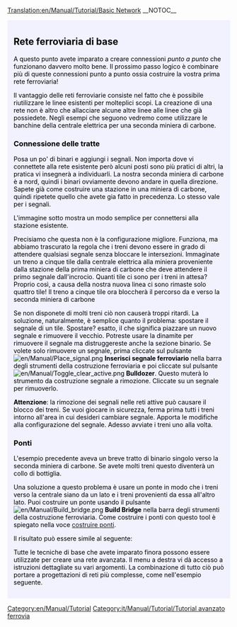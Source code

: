 [[Translation:en/Manual/Tutorial/Basic Network]]
__NOTOC__

{{en/Tabs|3|3
|it/Manual/Tutorial/Due banchine|1. Due stazioni<!--
-->|it/Manual/Tutorial/Due binari|2. Due binari<!--
-->|it/Manual/Tutorial/Rete ferroviaria di base|3. Rete ferroviaria di base}}
<div style="padding:.5em 1em 1em 1em; border-top:none; background-color:#f1f2fe; color:#000;">
{{it/Manual/Tutorial/MenuT}}
== Rete ferroviaria di base == <!--Basic Network-->
A questo punto avete imparato a creare connessioni ''punto a punto'' che funzionano davvero molto bene. Il prossimo passo logico è combinare più di queste connessioni punto a punto ossia costruire la vostra prima rete ferroviaria!

<!--Now you can create point-to-point connections which work really quite well. The next logical step is to combine multiple of these point-to-point connections: building your first rail network!-->

Il vantaggio delle reti ferroviarie consiste nel fatto che è possibile riutilizzare le linee esistenti per molteplici scopi. La creazione di una rete non è altro che allacciare alcune altre linee alle linee che già possiedete. Negli esempi che seguono vedremo come utilizzare le banchine della centrale elettrica per una seconda miniera di carbone.

<!--The advantage of rail networks is that you can reuse existing tracks for multiple purposes. Creating a network is not much more than just attaching some other tracks to the tracks you already have. In the following examples we'll be looking at using the platforms at the power plant for a second coal mine.-->

=== Connessione delle tratte === <!--Connecting the track-->
Posa un po' di binari e aggiungi i segnali. Non importa dove vi connettete alla rete esistente però alcuni posti sono più pratici di altri, la pratica vi insegnerà a individuarli. La nostra seconda miniera di carbone è a nord, quindi i binari ovviamente devono andare in quella direzione. Sapete già come costruire una stazione in una miniera di carbone, quindi ripetete quello che avete gia fatto in precedenza. Lo stesso vale per i segnali.

<!--Place some track and add signals. It doesn't really matter where you connect to your existing network, but some places are more practical than others. The best way to learn this is just by doing. Our second coal mine is to the north, so the tracks obviously need to go in that direction. You already know how to build a station at a coal mine, so just repeat what you've done before. The same applies to the signals.-->

L'immagine sotto mostra un modo semplice per connettersi alla stazione esistente.
{{en/Phototable|[[File:en/Manual/Tutorial/Tutorial network simple.png|400px]]|Una seconda tratta ferroviaria collegata alla centrale elettrica (clicca per ingrandire)|none}}

<!--The image below shows a simple way to connect to the existing station.

{{Phototable|[[File:en/Manual/Tutorial/Tutorial network simple.png|400px]]|A second railway line connected to the power plant station (click to enlarge)|none}}-->

Precisiamo che questa non è la configurazione migliore. Funziona, ma abbiamo trascurato la regola che i treni devono essere in grado di attendere qualsiasi segnale senza bloccare le intersezioni. Immaginate un treno a cinque tile dalla centrale elettrica alla miniera proveniente dalla stazione della prima miniera di carbone che deve attendere il primo segnale dall'incrocio. Quanti tile ci sono per i treni in attesa? Proprio così, a causa della nostra nuova linea ci sono rimaste solo quattro tile! Il treno a cinque tile ora bloccherà il percorso da e verso la seconda miniera di carbone

<!--Note that this is not the most ideal setup. It works, but we slightly forgot about the rule trains need to be able to wait at any signal without blocking intersections. Imagine a five-tile train from the power plant to the original coal mine that has to wait at the first signal from the junction. How many tiles are there for waiting trains? That's right, due to our new track there's only four tiles left! The five-tile train will now block the path to and from the second coal mine.-->

Se non disponete di molti treni ciò non causerà troppi ritardi.  La soluzione, naturalmente, è semplice quanto il problema: spostare il segnale di un tile. Spostare? esatto, il che significa piazzare un nuovo segnale e rimuovere il vecchio. Potreste usare la dinamite per rimuovere il segnale ma distruggereste anche la sezione binario. Se volete solo rimuovere un segnale, prima cliccate sul pulsante [[File:en/Manual/Place signal.png]] '''Inserisci segnale ferroviario''' nella barra degli strumenti della costruzione ferroviaria e poi cliccate sul  pulsante [[File:en/Manual/Toggle clear active.png ]] '''Bulldozer'''. Questo muterà lo strumento da costruzione segnale a rimozione. Cliccate su un segnale per rimuoverlo.

<!--If you don't have too many trains, this will not cause too many delays. The solution of course is as easy as the problem: move the signal one tile. Move? Yes, that's placing a new signal and removing the old. You can use the dynamite to remove the signal, but that also removes the track section. If you only want to remove a signal, first click the [[File:en/Manual/Place signal.png]] '''Place Railway Signal''' button in the railway construction toolbar and then click the [[File:en/Manual/Toggle clear active.png]] '''Bulldozer''' button. This will change the signal tool from building to removing. Click a signal to remove it.-->

'''Attenzione''': la rimozione dei segnali nelle reti attive può causare il blocco dei treni. Se vuoi giocare in sicurezza, ferma prima tutti i treni intorno all'area in cui desideri cambiare segnale. Apporta le modifiche alla configurazione del segnale. Adesso avviate i treni uno alla volta.

<!--'''Warning''': Removing signals in active networks can cause trains to crash. If you want to play safe, first stop all trains around the area that you want to change signal in. Make the changes to the signal setup. Now start the trains one at a time.-->

=== Ponti === <!--Bridges-->

L'esempio precedente aveva un breve tratto di binario singolo verso la seconda miniera di carbone. Se avete molti treni questo diventerà un collo di bottiglia.

<!--The previous example had a bit of single track towards the second coal mine. If you have a lot of trains, this will become a bottleneck.-->

Una soluzione a questo problema è usare un ponte in modo che i treni verso la centrale siano da un lato e i treni provenienti da essa all'altro lato. Puoi costruire un ponte usando il pulsante [[File:en/Manual/Build bridge.png]] '''Build Bridge''' nella barra degli strumenti della costruzione ferroviaria. Come costruire i ponti con questo tool è spiegato nella voce [[en/Manual/Building bridges | costruire ponti]].

<!--A solution to this is to use a bridge such that trains towards the power plant are at one side and trains from it at the other side. You can build a bridge using the [[File:en/Manual/Build bridge.png]] '''Build Bridge''' button in the railway construction toolbar. How to build bridges from there is explained in the separate [[Building bridges|building bridges article]].-->

Il risultato può essere simile al seguente:

{{en/Phototable|[[File:en/Manual/Tutorial/Tutorial network bridge.png|400px]]|Un ponte in una rete ferroviaria (clicca per ingrandire)|none}}

<!--The result can look somewhat like the following:

{{Phototable|[[File:en/Manual/Tutorial/Tutorial network bridge.png|400px]]|A bridge in the rail network (click to enlarge)|none}}-->

Tutte le tecniche di base che avete imparato finora possono essere utilizzate per creare una rete avanzata. Il menu a destra vi dà accesso a istruzioni dettagliate su vari argomenti. La combinazione di tutto ciò può portare a progettazioni di reti più complesse, come nell'esempio seguente.

{{en/Phototable|[[File:en/Manual/Tutorial/Plufingford Transport, 22nd Mar 2032.png|512px]]|Una rete avanzata che in linea di principio è identica alle tecniche spiegate in questo tutorial, solo molto più grande! (clicca per ingrandire)|none}}

<!--All the basic techniques you've learned so far can be used to create an advanced network. The menu at the right gives you access to detailed instructions on various topics. Combining all this can eventually lead to more complex network designs, as in the example below.

{{Phototable|[[File:en/Manual/Tutorial/Plufingford Transport, 22nd Mar 2032.png|512px]]|An advanced network which in principle is identical to the techniques explained in this tutorial, only much bigger! (click to enlarge)|none}}-->


</div>
[[Category:en/Manual/Tutorial]]
[[Category:it/Manual/Tutorial/Tutorial avanzato ferrovia]]